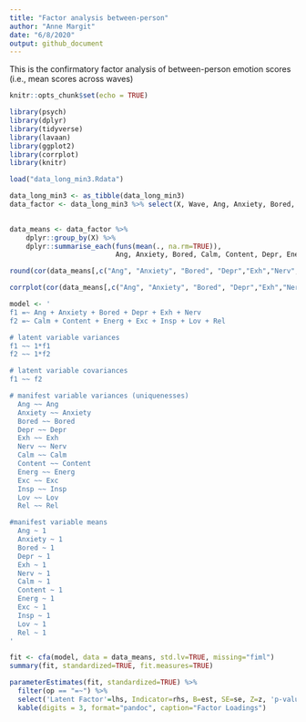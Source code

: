 ```yaml
---
title: "Factor analysis between-person"
author: "Anne Margit"
date: "6/8/2020"
output: github_document
---
```


This is the confirmatory factor analysis of between-person emotion scores (i.e., mean scores across waves)

```r
knitr::opts_chunk$set(echo = TRUE)
```

```r
library(psych)
library(dplyr)
library(tidyverse)
library(lavaan)  
library(ggplot2)
library(corrplot)
library(knitr)
```

```r
load("data_long_min3.Rdata")
```

```r
data_long_min3 <- as_tibble(data_long_min3)
data_factor <- data_long_min3 %>% select(X, Wave, Ang, Anxiety, Bored, Calm, Content, Depr, Energ, Exc, Exh, Insp, Lov, Nerv, Rel)
  
```

```r
data_means <- data_factor %>%
    dplyr::group_by(X) %>%
    dplyr::summarise_each(funs(mean(., na.rm=TRUE)), 
                          Ang, Anxiety, Bored, Calm, Content, Depr, Energ, Exc, Exh, Insp, Lov, Nerv, Rel)
```


```r
round(cor(data_means[,c("Ang", "Anxiety", "Bored", "Depr","Exh","Nerv","Calm", "Content","Energ","Exc", "Insp", "Lov","Rel")],use= "complete.obs"),2)
```

```r
corrplot(cor(data_means[,c("Ang", "Anxiety", "Bored", "Depr","Exh","Nerv","Calm", "Content","Energ","Exc", "Insp", "Lov","Rel")], use="complete.obs"), order = "original", tl.col='black', tl.cex=.75)
```

```r
model <- '
f1 =~ Ang + Anxiety + Bored + Depr + Exh + Nerv 
f2 =~ Calm + Content + Energ + Exc + Insp + Lov + Rel 

# latent variable variances
f1 ~~ 1*f1
f2 ~~ 1*f2

# latent variable covariances
f1 ~~ f2

# manifest variable variances (uniquenesses)
  Ang ~~ Ang
  Anxiety ~~ Anxiety
  Bored ~~ Bored
  Depr ~~ Depr
  Exh ~~ Exh
  Nerv ~~ Nerv
  Calm ~~ Calm
  Content ~~ Content
  Energ ~~ Energ
  Exc ~~ Exc
  Insp ~~ Insp
  Lov ~~ Lov
  Rel ~~ Rel

#manifest variable means 
  Ang ~ 1
  Anxiety ~ 1
  Bored ~ 1
  Depr ~ 1
  Exh ~ 1
  Nerv ~ 1
  Calm ~ 1
  Content ~ 1
  Energ ~ 1
  Exc ~ 1
  Insp ~ 1
  Lov ~ 1
  Rel ~ 1
'
```

```r
fit <- cfa(model, data = data_means, std.lv=TRUE, missing="fiml")
summary(fit, standardized=TRUE, fit.measures=TRUE)
```

```r
parameterEstimates(fit, standardized=TRUE) %>% 
  filter(op == "=~") %>% 
  select('Latent Factor'=lhs, Indicator=rhs, B=est, SE=se, Z=z, 'p-value'=pvalue, Beta=std.all) %>% 
  kable(digits = 3, format="pandoc", caption="Factor Loadings")
```

```r

```